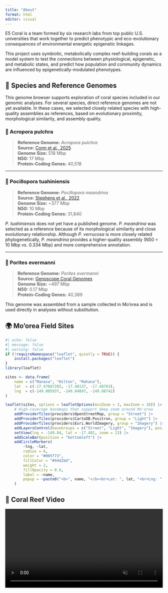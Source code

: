 ```yaml
---
title: "About"
format: html
editor: visual
---
```


E5 Coral is a team formed by six research labs from top public U.S. universities that work together to predict phenotypic and eco-evolutionary consequences of environmental energetic epigenetic linkages.

This project uses symbiotic, metabolically complex reef-building corals as a model system to test the connections between physiological, epigenetic, and metabolic states, and predict how population and community dynamics are influenced by epigenetically-modulated phenotypes.

## 🧬 Species and Reference Genomes

This genome browser supports exploration of coral species included in our genomic analyses. For several species, direct reference genomes are not yet available. In these cases, we selected closely related species with high-quality assemblies as references, based on evolutionary proximity, morphological similarity, and assembly quality.

::: panel-tabset
### 🔹 Acropora pulchra

> **Reference Genome:** *Acropora pulchra*\
> **Source:** [Conn et al., 2025](https://doi.org/10.46471/gigabyte.153)\
> **Genome Size:** 518 Mbp\
> **N50:** 17 Mbp\
> **Protein-Coding Genes:** 40,518



------------------------------------------------------------------------

### 🔹 Pocillopora tuahiniensis

> **Reference Genome:** *Pocillopora meandrina*\
> **Source:** [Stephens et al., 2022](http://cyanophora.rutgers.edu/Pocillopora_meandrina/)\
> **Genome Size:** \~377 Mbp\
> **N50:** 10 Mbp\
> **Protein-Coding Genes:** 31,840

*P. tuahiniensis* does not yet have a published genome. *P. meandrina* was selected as a reference because of its morphological similarity and close evolutionary relationship. Although *P. verrucosa* is more closely related phylogenetically, *P. meandrina* provides a higher-quality assembly (N50 = 10 Mbp vs. 0.334 Mbp) and more comprehensive annotation.

------------------------------------------------------------------------

### 🔹 Porites evermanni

> **Reference Genome:** *Porites evermanni*\
> **Source:** [Genoscope Coral Genomes](https://www.genoscope.cns.fr/corals/genomes.html)\
> **Genome Size:** \~497 Mbp\
> **N50:** 0.17 Mbp\
> **Protein-Coding Genes:** 40,389

This genome was assembled from a sample collected in Mo’orea and is used directly in analyses without substitution.
:::

## 🌍 Mo'orea Field Sites

```r
#| echo: false
#| message: false
#| warning: false
if (!requireNamespace("leaflet", quietly = TRUE)) {
	install.packages("leaflet")
}
library(leaflet)

sites <- data.frame(
	name = c("Manava", "Hilton", "Mahana"),
	lat  = c(-17.47687203, -17.48137, -17.48763),
	lng  = c(-149.805937, -149.84897, -149.88742)
)

leaflet(sites, options = leafletOptions(minZoom = 3, maxZoom = 18)) |>
	# High-coverage basemaps that support deep zoom around Mo'orea
	addProviderTiles(providers$OpenStreetMap, group = "Street") |>
	addProviderTiles(providers$CartoDB.Positron, group = "Light") |>
	addProviderTiles(providers$Esri.WorldImagery, group = "Imagery") |>
	addLayersControl(baseGroups = c("Street", "Light", "Imagery"), position = "topleft") |>
	setView(lng = -149.84, lat = -17.482, zoom = 13) |>
	addScaleBar(position = "bottomleft") |>
	addCircleMarkers(
		~lng, ~lat,
		radius = 6,
		color = "#005f73",
		fillColor = "#94d2bd",
		weight = 2,
		fillOpacity = 0.9,
		label = ~name,
		popup = ~paste0("<b>", name, "</b><br>Lat: ", lat, "<br>Lng: ", lng)
	)
```




## 🎥 Coral Reef Video

<video width="100%" autoplay muted>

<source src="https://e5coral.org/wp-content/uploads/2020/11/e5_coral_reef_homepage_720p.mp4" type="video/mp4">

Your browser does not support the video tag. </video>
